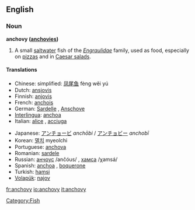 ==English==
{{wikipedia}}
===Noun===
'''anchovy ([[anchovies]])'''

#A small [[saltwater]] fish of the ''[[Engraulidae]]'' family, used as food, especially on [[pizza]]s and in [[Caesar salad]]s.

====Translations====
{{top}}
*Chinese: simplified: [[凤尾鱼]] fèng wěi yú 
*Dutch: [[ansjovis]] {{m}}
*Finnish: [[anjovis]]
*French: [[anchois]] {{m}}
*German: [[Sardelle]] {{f}}, [[Anschove]]
*[[Interlingua]]: [[anchoa]] 
*Italian: [[alice]] {{f}}, [[acciuga]] {{f}}
{{mid}}
*Japanese: [[アンチョービ]] ''anchōbi'' / [[アンチョビー]] ''anchobī''
*Korean: [[멸치]] myeolchi
*Portuguese: [[anchova]] 
*Romanian: [[sardele]] {{f}}
*Russian: [[анчоус]] /ančóus/ {{m}}, [[хамса]] /χamsá/ {{f}}
*Spanish: [[anchoa]] {{f}}, [[boquerone]]
*Turkish: [[hamsi]]
*[[Volapük]]: [[najov]]
{{bottom}}

[[Category:Fish]]

[[fr:anchovy]]
[[io:anchovy]]
[[it:anchovy]]